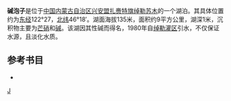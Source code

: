 '''碱泡子'''是位于[[中国|中国]][[内蒙古自治区|内蒙古自治区]][[兴安盟|兴安盟]][[扎赉特旗|扎赉特旗]][[绰勒苏木|绰勒苏木]]的一个湖泊。其具体位置约为[[东经|东经]]122°27，[[北纬|北纬]]46°18′。湖面海拔135米，面积约9平方公里，湖深1米，沉积物主要为[[芒硝|芒硝]]和[[碱|碱]]。该湖因其性碱而得名，1980年自[[绰勒灌区|绰勒灌区]]引水，不仅保证水源，且淡化水质。
== 参考书目 ==
*{{cite book|author=牧寒 |title=《内蒙古湖泊》 |year=2003 |publisher=内蒙古人民出版社 |isbn=9787204039883  }}
{{内蒙古小作品}}

[[分类:扎赉特旗湖泊|J]]